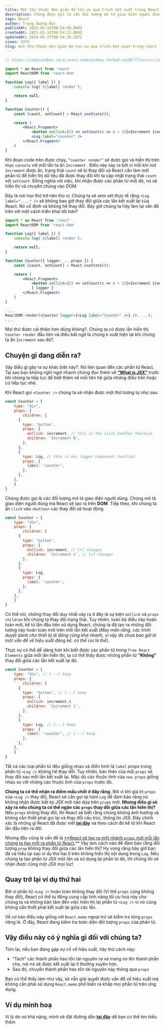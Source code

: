```yaml
---
title: Một thủ thuật đơn giản để tối ưu quá trình kết xuất trong React
description: Chúng được gọi là các đối tượng mô tả giao diện người dùng. Chúng mô tả giao diện người dùng mà React sẽ tạo ra trên DOM.
tags: React
author: Trọng Dương Đức
publishAt: 2022-02-14T08:54:00.000Z
createdAt: 2022-02-14T08:54:22.000Z
updatedAt: 2024-05-27T08:54:36.287Z
views: 5374
slug: mot-thu-thuat-don-gian-de-toi-uu-qua-trinh-ket-xuat-trong-react
---
```


```jsx
// https://codesandbox.io/s/react-codesandbox-forked-ioy85?file=/src/index.js

import * as React from 'react'
import ReactDOM from 'react-dom'

function Log({ label }) {
	console.log(`${label} render`);

	return null;
}

function Counter() {
	const [count, setCount] = React.useState(0);

	return (
		<React.Fragment>
			<button onClick={() => setCount(c => c + 1)}>Increment {count}</button>
			<Log label="counter" />
		</React.Fragment>
	)
}
```

Khi đoạn code trên được chạy, `“counter render”` sẽ dược gọi và hiển thị trên mục `console` với mỗi lần ta ấn `Increment` . Điều này xảy ra bởi vì mỗi khi nút `Increment` được ấn, trạng thái `count` sẽ bị thay đổi và React cần làm mới phần tử để hiển thị dữ liệu đã được thay đổi khi ta cập nhật trạng thái `count` với `setCount`. Đồng nghĩa với việc, khi nhận được các phần tử mới đó, nó sẽ hiển thị và chuyển chúng vào DOM.

Đây là nơi mọi thứ trở nên thú vị. Chúng ta sẽ xem xét thực tế rằng `<Log label="...." />` sẽ không bao giờ thay đổi giữa các lần kết xuất lại của React. Nó cố định và không hề thay đổi. Bây giờ chúng ta hãy làm lại vấn đề trên với một cách triển khai tốt hơn?

```jsx
import * as React from 'react'
import ReactDOM from 'react-dom'

function Log({ label }) {
	console.log(`${label} render`);

	return null;
}

function Counter({ logger, ...props }) {
	const [count, setCount] = React.useState(0);

	return (
		<React.Fragment>
			<button onClick={() => setCount(c => c + 1)}>Increment {count}</button>
			{ logger }
		</React.Fragment>
	)
}

....
ReactDOM.render(<Counter logger={<Log label="Counter" />} />, ...);
....  
```

Mọi thứ được cải thiện hơn đúng không?. Chúng ta có được lần hiển thị `Counter render` đầu tiên và điều bất ngờ là chúng k xuất hiện lại khi chúng ta ấn `Increment` sau đó?.

## Chuyện gì đang diễn ra?

Vậy điều gì gây ra sự khác biệt này?. Nó liên quan đến các phần tử React. Tại sao bạn không nghỉ ngơi nhanh chóng đọc thêm về **[“What is JSX”](https://kentcdodds.com/blog/what-is-jsx)** trước khi chúng ta tiếp tục để biết thêm về mối liên hệ giữa những điều trên hoặc cứ tiếp tục nhé.

Khi React gọi `<Counter />` chúng ta sẽ nhận được một thứ tương tự như sau:

```jsx
const Counter = {
	type: "div",
	props: {
		children: [
      {
        type: 'button',
        props: {
          onClick: increment, // this is the click handler function
          children: 'Increment 0',
        },
      },
      {
        type: Log, // this is our logger component function
        props: {
          label: 'counter',
        },
      },
    ],
	}
} 
```

Chúng được gọi là các đối tượng mô tả giao diện người dùng. Chúng mô tả giao diện người dùng mà React sẽ tạo ra trên **DOM**. Tiếp theo, khi chúng ta ấn `click` vào `<button>` các thay đổi sẽ hoạt động

```jsx
const Counter = {
	type: "div",
	props: {
		children: [
      {
        type: 'button',
        props: {
          onClick: increment, // [+] changes
          children: 'Increment 1', // [+] changes
        },
      },
      {
        type: Log,
        props: {
          label: 'counter',
        },
      },
    ],
	}
} 
```

Có thể nói, những thay đổi duy nhất xảy ra ở đây là sự kiện `onClick` và `props children` khi chúng ta thay đổi trạng thái. Tuy nhiên, toàn bộ điều này hoàn toàn mới, kể từ lần đầu tiên sử dụng React, chúng ta đã tạo ra những đối tượng này hoàn toàn mới trên mỗi lần kết xuất (*May mắn rằng, các trình duyệt dành cho thiết bị di động cũng khá nhanh, vì vậy đó chưa bao giờ là một vấn đề về hiệu suất đáng kể, có thể coi là thế*).

Thực sự có thể dễ dàng hơn khi biết được các phần tử trong `Tree React Elements` giữa mỗi lần hiển thị, ta có thể thấy được những phần tử **“Không”** thay đổi giữa các lần kết xuất lại đó.

```jsx
const Counter = {
	type: "div", // [---] keep
	props: {
		children: [
      {
        type: 'button', // [---] keep
        props: {
          onClick: increment,s
          children: 'Increment 1',
        },
      },
      {
        type: Log, // [---] keep
        props: {
          label: 'counter', // [---] keep
        },
      },
    ],
	}
} 
```

Tất cả các loại phần tử đều giống nhau và  điển hình là `label` props trong phần tử `<Log />` không hề thay đổi. Tuy nhiên, bản thân của mỗi `props` sẽ thay đổi sau mỗi lần kết xuất lại. Mặc dù các thuộc tính của `new props` giống nhau so với những các thuộc tính của `props` trước đó.

**Chúng ta có thể nhận ra điểm mấu chốt ở đây rằng.** Bởi vì khi giá trị `props` của `<Log />` thay đổi, React sẽ cần gọi lại hàm `Log` để đảm bảo rằng nó không nhận được bất kỳ JSX mới nào dựa trên `props` mới. **Nhưng điều gì sẽ xảy ra nếu chúng ta có thể ngăn các `props` thay đổi giữa các lần hiển thị?** Nếu `props` không thay đổi, thì React sẽ biết rằng chúng không ảnh hưởng và không cần thiết phải gọi lại và thay đổi cấu trúc, thông tin JSX. Đây chính xác là những gì React đã được viết **[tại đây](https://github.com/facebook/react/blob/d420d2ccb6223a66d5e8fe824ac0d31ed5bf87a1/packages/react-reconciler/src/ReactFiberBeginWork.js#L2571-L2575)** và theo cách đó kể từ khi React lần đầu tiên ra đời.

Nhưng đây cũng là vấn đề là [**React sẽ tạo ra một nhánh `props` mới mỗi lần chúng ta tạo một ra  phần tử React.](https://github.com/facebook/react/blob/745baf2e061bdb7a07b511fa6fd8c1c5e8106313/packages/react/src/ReactElement.js#L177)** Vậy làm cách nào để đảm bảo rằng đối tượng `prop` không thay đổi giữa các lần hiển thị? Hy vọng rằng bây giờ bạn đã và hiểu tại sao ví dụ thứ hai ở trên không hiển thị nội dung trong `Log`. Nếu chúng tạ tạo phần tử JSX một lần và sử dụng lại phần tử đó, thì chúng tôi sẽ nhận được cùng một JSX mọi lúc!

## Quay trở lại ví dụ thứ hai

Bởi vì phần tử `<Log />` hoàn toàn không thay đổi (Vì thế `props` cũng không thay đổi), React có thể tự động cung cấp tính năng tối ưu hoá này cho chúng ta và không bận tâm đến việc hiển thị lại phần tử `<Log />` vì nó cũng không cần thiết phải kết xuất lại giữa các lần.

Về cơ bản điều này giống với `React.memo` ngoại trừ sẽ kiểm tra từng `props` riêng lẻ. Ở đây, React đang kiểm tra toàn diện đối tượng `props` của phần tử.

## Vậy điều này có ý nghĩa gì đối với chúng ta?

Tóm lại, nếu bạn đang gặp sự cố về hiệu suất, hãy thử cách này:

- “Tách” các thành phần hao tốn tài nguyên ra và mang nó lên thành phần cha, nơi nó sẽ được kết xuất lại ít thường xuyên hơn.
- Sau đó, chuyển thành phần hao tốn tài nguyên này thông qua `props`

Bạn có thể thấy làm như vậy, sẽ vẫn giải quyết được vấn đề về hiệu xuất mà không cần phải sử dụng `React.memo` phổ biến ra khắp mọi phần tử trên ứng dụng.  

## Ví dụ minh hoạ

Vì lý do nó khá nặng, mình sẽ đặt đường dẫn **[tại đây](https://codesandbox.io/s/react-codesandbox-qtdob?from-embed)** dể bạn có thể tìm hiểu thêm
      